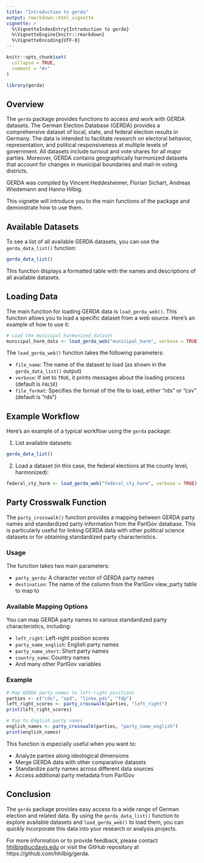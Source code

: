 ```yaml
---
title: "Introduction to gerda"
output: rmarkdown::html_vignette
vignette: >
  %\VignetteIndexEntry{Introduction to gerda}
  %\VignetteEngine{knitr::rmarkdown}
  %\VignetteEncoding{UTF-8}
---
```


```r
knitr::opts_chunk$set(
  collapse = TRUE,
  comment = "#>"
)
```

```r
library(gerda)
```

## Overview

The `gerda` package provides functions to access and work with GERDA datasets. The German Election Database (GERDA) provides a comprehensive dataset of local, state, and federal election results in Germany. The data is intended to facilitate research on electoral behavior, representation, and political responsiveness at multiple levels of government. All datasets include turnout and vote shares for all major parties. Moreover, GERDA contains geographically harmonized datasets that account for changes in municipal boundaries and mail-in voting districts.

GERDA was compiled by Vincent Heddesheimer, Florian Sichart, Andreas Wiedemann and Hanno Hilbig.

This vignette will introduce you to the main functions of the package and demonstrate how to use them.

## Available Datasets

To see a list of all available GERDA datasets, you can use the `gerda_data_list()` function:

```r
gerda_data_list()
```

This function displays a formatted table with the names and descriptions of all available datasets.

## Loading Data

The main function for loading GERDA data is `load_gerda_web()`. This function allows you to load a specific dataset from a web source. Here's an example of how to use it:

```r
# Load the municipal harmonized dataset
municipal_harm_data <- load_gerda_web("municipal_harm", verbose = TRUE, file_format = "rds")
```

The `load_gerda_web()` function takes the following parameters:

- `file_name`: The name of the dataset to load (as shown in the `gerda_data_list()` output)
- `verbose`: If set to `TRUE`, it prints messages about the loading process (default is `FALSE`)
- `file_format`: Specifies the format of the file to load, either "rds" or "csv" (default is "rds")

## Example Workflow

Here's an example of a typical workflow using the `gerda` package:

1. List available datasets:

```r
gerda_data_list()
```

2. Load a dataset (in this case, the federal elections at the county level, harmonized):

```r
federal_cty_harm <- load_gerda_web("federal_cty_harm", verbose = TRUE)
```

## Party Crosswalk Function

The `party_crosswalk()` function provides a mapping between GERDA party names and standardized party information from the ParlGov database. This is particularly useful for linking GERDA data with other political science datasets or for obtaining standardized party characteristics.

### Usage

The function takes two main parameters:

- `party_gerda`: A character vector of GERDA party names
- `destination`: The name of the column from the ParlGov view_party table to map to

### Available Mapping Options

You can map GERDA party names to various standardized party characteristics, including:

- `left_right`: Left-right position scores
- `party_name_english`: English party names
- `party_name_short`: Short party names
- `country_name`: Country names
- And many other ParlGov variables

### Example

```r
# Map GERDA party names to left-right positions
parties <- c("cdu", "spd", "linke_pds", "fdp")
left_right_scores <- party_crosswalk(parties, "left_right")
print(left_right_scores)

# Map to English party names
english_names <- party_crosswalk(parties, "party_name_english")
print(english_names)
```

This function is especially useful when you want to:

- Analyze parties along ideological dimensions
- Merge GERDA data with other comparative datasets
- Standardize party names across different data sources
- Access additional party metadata from ParlGov

## Conclusion

The `gerda` package provides easy access to a wide range of German election and related data. By using the `gerda_data_list()` function to explore available datasets and `load_gerda_web()` to load them, you can quickly incorporate this data into your research or analysis projects.

For more information or to provide feedback, please contact <hhilbig@ucdavis.edu> or visit the GitHub repository at https://github.com/hhilbig/gerda.
